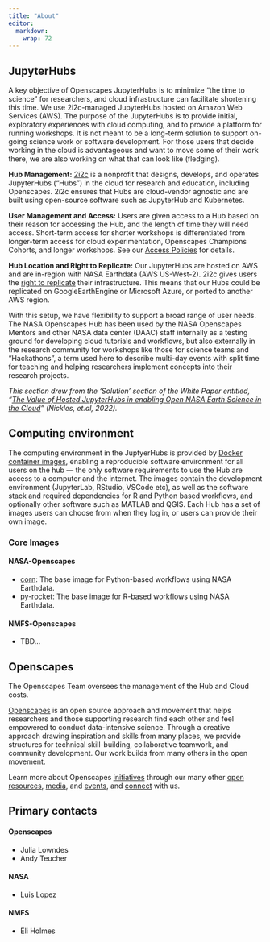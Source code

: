 ```yaml
---
title: "About"
editor: 
  markdown: 
    wrap: 72
---
```


## JupyterHubs

A key objective of Openscapes JupyterHubs is to minimize “the time to
science” for researchers, and cloud infrastructure can facilitate
shortening this time. We use 2i2c-managed JupyterHubs hosted on Amazon
Web Services (AWS). The purpose of the JupyterHubs is to provide
initial, exploratory experiences with cloud computing, and to provide a
platform for running workshops. It is not meant to be a long-term
solution to support on-going science work or software development. For
those users that decide working in the cloud is advantageous and want to
move some of their work there, we are also working on what that can look
like (fledging).

**Hub Management:** [2i2c](http://2i2c.org/) is a nonprofit that
designs, develops, and operates JupyterHubs ("Hubs") in the cloud for
research and education, including Openscapes. 2i2c ensures that Hubs are
cloud-vendor agnostic and are built using open-source software such as
JupyterHub and Kubernetes.

**User Management and Access:** Users are given access to a Hub based on
their reason for accessing the Hub, and the length of time they will
need access. Short-term access for shorter workshops is differentiated
from longer-term access for cloud experimentation, Openscapes Champions
Cohorts, and longer workshops. See our [Access
Policies](access-policies.qmd) for details.

**Hub Location and Right to Replicate:** Our JupyterHubs are hosted on
AWS and are in-region with NASA Earthdata (AWS US-West-2). 2i2c gives
users the [right to replicate](https://2i2c.org/right-to-replicate/)
their infrastructure. This means that our Hubs could be replicated on
GoogleEarthEngine or Microsoft Azure, or ported to another AWS region.

With this setup, we have flexibility to support a broad range of user
needs. The NASA Openscapes Hub has been used by the NASA Openscapes
Mentors and other NASA data center (DAAC) staff internally as a testing
ground for developing cloud tutorials and workflows, but also externally
in the research community for workshops like those for science teams and
“Hackathons”, a term used here to describe multi-day events with split
time for teaching and helping researchers implement concepts into their
research projects.

*This section drew from the ‘Solution’ section of the White Paper
entitled, “[The Value of Hosted JupyterHubs in enabling Open NASA Earth
Science in the Cloud](https://zenodo.org/records/7667299#.Y_Zxt3bMJPY)”
(Nickles, et.al, 2022).*

## Computing environment

The computing environment in the JuptyerHubs is provided by [Docker
container images](https://www.docker.com/resources/what-container/),
enabling a reproducible software environment for all users on the hub
--- the only software requirements to use the Hub are access to a
computer and the internet. The images contain the development
environment (JupyterLab, RStudio, VSCode etc), as well as the software
stack and required dependencies for R and Python based workflows, and
optionally other software such as MATLAB and QGIS. Each Hub has a set of
images users can choose from when they log in, or users can provide
their own image.

### Core Images

#### NASA-Openscapes

-   [corn](https://github.com/NASA-Openscapes/corn): The base image for
    Python-based workflows using NASA Earthdata.
-   [py-rocket](https://github.com/NASA-Openscapes/py-rocket): The base
    image for R-based workflows using NASA Earthdata.

#### NMFS-Openscapes

-   TBD...

## Openscapes

The Openscapes Team oversees the management of the Hub and Cloud costs.

[Openscapes](https://openscapes.org/) is an open source approach and
movement that helps researchers and
those supporting research find each other and feel empowered to conduct
data-intensive science. Through a creative approach drawing inspiration
and skills from many places, we provide structures for technical
skill-building, collaborative teamwork, and community
development. Our work builds from many others in the open movement.

Learn more about Openscapes
[initiatives](https://openscapes.org/initiatives) through our many other
[open resources](https://openscapes.org/resources),
[media](https://openscapes.org/media), and
[events](https://openscapes.org/events), and
[connect](https://openscapes.org/connect) with us.

## Primary contacts

#### Openscapes

-   Julia Lowndes
-   Andy Teucher

#### NASA

-   Luis Lopez

#### NMFS

-   Eli Holmes
